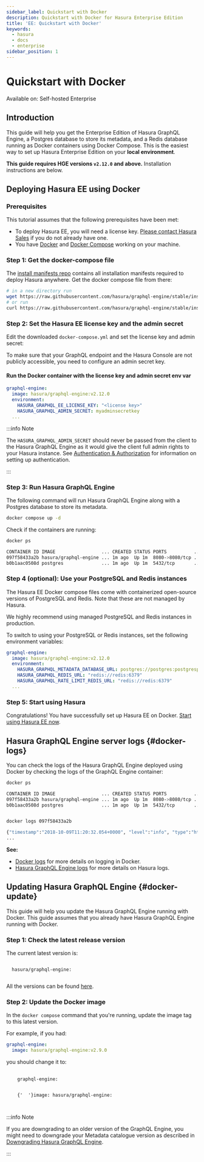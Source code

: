 ```yaml
---
sidebar_label: Quickstart with Docker
description: Quickstart with Docker for Hasura Enterprise Edition
title: 'EE: Quickstart with Docker'
keywords:
  - hasura
  - docs
  - enterprise
sidebar_position: 1
---
```



# Quickstart with Docker

<div className="badge badge--primary heading-badge">Available on: Self-hosted Enterprise</div>

## Introduction

This guide will help you get the Enterprise Edition of Hasura GraphQL Engine, a Postgres database to store its metadata,
and a Redis database running as Docker containers using Docker Compose. This is the easiest way to set up Hasura
Enterprise Edition on your **local environment**.

**This guide requires HGE versions `v2.12.0` and above.** Installation instructions are below.

## Deploying Hasura EE using Docker

### Prerequisites

This tutorial assumes that the following prerequisites have been met:

- To deploy Hasura EE, you will need a license key. [Please contact Hasura Sales](mailto:sales@hasura.io) if you do not
  already have one.
- You have [Docker](https://docs.docker.com/install/) and [Docker Compose](https://docs.docker.com/compose/install/)
  working on your machine.

### Step 1: Get the docker-compose file

The [install manifests repo](https://github.com/hasura/graphql-engine/tree/master/install-manifests) contains all
installation manifests required to deploy Hasura anywhere. Get the docker compose file from there:

```bash
# in a new directory run
wget https://raw.githubusercontent.com/hasura/graphql-engine/stable/install-manifests/enterprise/docker-compose/docker-compose.yaml
# or run
curl https://raw.githubusercontent.com/hasura/graphql-engine/stable/install-manifests/enterprise/docker-compose/docker-compose.yaml -o docker-compose.yml
```

### Step 2: Set the Hasura EE license key and the admin secret

Edit the downloaded `docker-compose.yml` and set the license key and admin secret:

To make sure that your GraphQL endpoint and the Hasura Console are not publicly accessible, you need to configure an
admin secret key.

#### Run the Docker container with the license key and admin secret env var

```yaml {4-5}
graphql-engine:
  image: hasura/graphql-engine:v2.12.0
  environment:
    HASURA_GRAPHQL_EE_LICENSE_KEY: "<license key>"
    HASURA_GRAPHQL_ADMIN_SECRET: myadminsecretkey
  ...
```

:::info Note

The `HASURA_GRAPHQL_ADMIN_SECRET` should never be passed from the client to the Hasura GraphQL Engine as it would give
the client full admin rights to your Hasura instance. See [Authentication & Authorization](/auth/overview.mdx) for
information on setting up authentication.

:::

### Step 3: Run Hasura GraphQL Engine

The following command will run Hasura GraphQL Engine along with a Postgres database to store its metadata.

```bash
docker compose up -d
```

Check if the containers are running:

```bash
docker ps

CONTAINER ID IMAGE                 ... CREATED STATUS PORTS          ...
097f58433a2b hasura/graphql-engine ... 1m ago  Up 1m  8080->8080/tcp ...
b0b1aac0508d postgres              ... 1m ago  Up 1m  5432/tcp       ...
```

### Step 4 (optional): Use your PostgreSQL and Redis instances

The Hasura EE Docker compose files come with containerized open-source versions of PostgreSQL and Redis. Note that these
are not managed by Hasura.

We highly recommend using managed PostgreSQL and Redis instances in production.

To switch to using your PostgreSQL or Redis instances, set the following environment variables:

```yaml {4-6}
graphql-engine:
  image: hasura/graphql-engine:v2.12.0
  environment:
    HASURA_GRAPHQL_METADATA_DATABASE_URL: postgres://postgres:postgrespassword@postgres:5432/postgres
    HASURA_GRAPHQL_REDIS_URL: "redis://redis:6379"
    HASURA_GRAPHQL_RATE_LIMIT_REDIS_URL: "redis://redis:6379"
  ...
```

### Step 5: Start using Hasura

Congratulations! You have successfully set up Hasura EE on Docker.
[Start using Hasura EE now](/enterprise/getting-started/start-using-hasura-ee.mdx).

## Hasura GraphQL Engine server logs {#docker-logs}

You can check the logs of the Hasura GraphQL Engine deployed using Docker by checking the logs of the GraphQL Engine
container:

```bash
docker ps

CONTAINER ID IMAGE                 ... CREATED STATUS PORTS          ...
097f58433a2b hasura/graphql-engine ... 1m ago  Up 1m  8080->8080/tcp ...
b0b1aac0508d postgres              ... 1m ago  Up 1m  5432/tcp       ...


docker logs 097f58433a2b

{"timestamp":"2018-10-09T11:20:32.054+0000", "level":"info", "type":"http-log", "detail":{"status":200, "query_hash":"01640c6dd131826cff44308111ed40d7fbd1cbed", "http_version":"HTTP/1.1", "query_execution_time":3.0177627e-2, "request_id":null, "url":"/v1/graphql", "user":{"x-hasura-role":"admin"}, "ip":"127.0.0.1", "response_size":209329, "method":"POST", "detail":null}}
...
```

**See:**

- [Docker logs](https://docs.docker.com/config/containers/logging) for more details on logging in Docker.
- [Hasura GraphQL Engine logs](/deployment/logging.mdx) for more details on Hasura logs.

## Updating Hasura GraphQL Engine {#docker-update}

This guide will help you update the Hasura GraphQL Engine running with Docker. This guide assumes that you already have
Hasura GraphQL Engine running with Docker.

### Step 1: Check the latest release version

The current latest version is:

<code>
  hasura/graphql-engine:
  <LatestRelease />
</code>

All the versions can be found [here](https://github.com/hasura/graphql-engine/releases).

### Step 2: Update the Docker image

In the `docker compose` command that you're running, update the image tag to this latest version.

For example, if you had:

```yaml
graphql-engine:
  image: hasura/graphql-engine:v2.9.0
```

you should change it to:

<pre>
  <code>
    graphql-engine:
    <br />
    {'  '}image: hasura/graphql-engine:
    <LatestRelease />
  </code>
</pre>

:::info Note

If you are downgrading to an older version of the GraphQL Engine, you might need to downgrade your Metadata catalogue
version as described in [Downgrading Hasura GraphQL Engine](/deployment/downgrading.mdx).

:::
